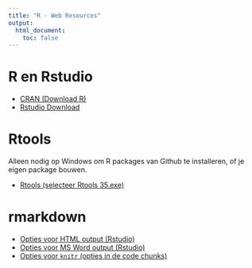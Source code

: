 ```yaml
---
title: "R - Web Resources"
output:
  html_document:
    toc: false
---
```



# R en Rstudio

- [CRAN (Download R)](https://cran.rstudio.com/)
- [Rstudio Download](https://www.rstudio.com/products/rstudio/download/)


# Rtools

Alleen nodig op Windows om R packages van Github te installeren, of je eigen package bouwen.

- [Rtools (selecteer Rtools 35.exe)](https://cran.r-project.org/bin/windows/Rtools/)


# rmarkdown

- [Opties voor HTML output (Rstudio)](https://bookdown.org/yihui/rmarkdown/html-document.html)
- [Opties voor MS Word output (Rstudio)](https://bookdown.org/yihui/rmarkdown/word-document.html)
- [Opties voor `knitr` (opties in de code chunks)](https://yihui.name/knitr/options/)

